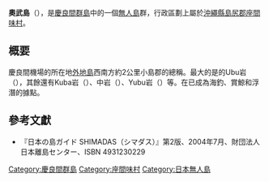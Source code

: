 {{coord|26|09|12|N|127|16|16|E|region:JP-47|display=title}}
{{Infobox islands
|name = 奧武島
|image  = 
|area km2 = 0.05
|coastline km = 
|elevation m = 46
|highest mount= 
|archipelago = [[慶良間群島|慶良間群島]]
|waterbody = [[東中國海|東中國海]]
|country admin divisions title = 行政歸屬
|country 1 admin divisions = {{JPN}}[[沖繩縣|沖繩縣]][[島尻郡|島尻郡]][[座間味村|座間味村]]
}}
'''奧武島'''（{{jpn|j=奥武島|hg=おうじま|rm=Ō-jima}}），是[[慶良間群島|慶良間群島]]中的一個[[無人島|無人島]]群，行政區劃上屬於[[沖繩縣|沖繩縣]][[島尻郡|島尻郡]][[座間味村|座間味村]]。

==概要==
慶良間機場的所在地[[外地島|外地島]]西南方約2公里小島郡的總稱。最大的是的Ubu岩（{{lang|ja|うぶ岩}}），其餘還有Kuba岩（{{lang|ja|くば岩}}）、中岩（{{lang|ja|なか岩}}）、Yubu岩（{{lang|ja|ゆぶ岩}}）等。在已成為海釣、賞鯨和浮潛的據點。 

==參考文獻==
* 『日本の島ガイド SHIMADAS（シマダス）』第2版、2004年7月、財団法人日本離島センター、ISBN 4931230229

{{沖繩群島}}
[[Category:慶良間群島|Category:慶良間群島]]
[[Category:座間味村|Category:座間味村]]
[[Category:日本無人島|Category:日本無人島]]